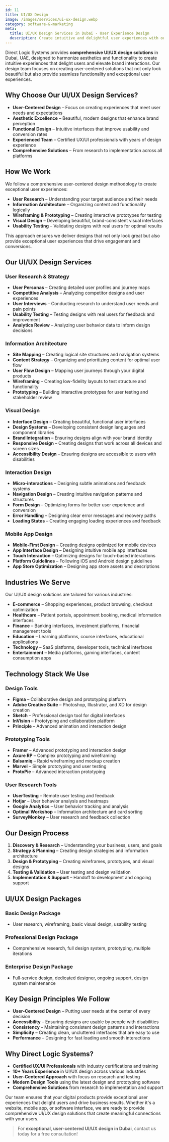 ```yaml
---
id: 11
title: UI/UX Design
image: /images/services/ui-ux-design.webp
category: software-&-marketing
meta:
  title: UI/UX Design Services in Dubai - User Experience Design
  description: Create intuitive and delightful user experiences with our UI/UX design services that harmonize aesthetics and functionality.
---
```


Direct Logic Systems provides **comprehensive UI/UX design solutions** in Dubai, UAE, designed to harmonize aesthetics and functionality to create intuitive experiences that delight users and elevate brand interactions. Our design team focuses on creating user-centered solutions that not only look beautiful but also provide seamless functionality and exceptional user experiences.

## Why Choose Our UI/UX Design Services?

- **User-Centered Design** – Focus on creating experiences that meet user needs and expectations
- **Aesthetic Excellence** – Beautiful, modern designs that enhance brand perception
- **Functional Design** – Intuitive interfaces that improve usability and conversion rates
- **Experienced Team** – Certified UX/UI professionals with years of design experience
- **Comprehensive Solutions** – From research to implementation across all platforms

## How We Work

We follow a comprehensive user-centered design methodology to create exceptional user experiences:

- **User Research** – Understanding your target audience and their needs
- **Information Architecture** – Organizing content and functionality logically
- **Wireframing & Prototyping** – Creating interactive prototypes for testing
- **Visual Design** – Developing beautiful, brand-consistent visual interfaces
- **Usability Testing** – Validating designs with real users for optimal results

This approach ensures we deliver designs that not only look great but also provide exceptional user experiences that drive engagement and conversions.

## Our UI/UX Design Services

### User Research & Strategy
- **User Personas** – Creating detailed user profiles and journey maps
- **Competitive Analysis** – Analyzing competitor designs and user experiences
- **User Interviews** – Conducting research to understand user needs and pain points
- **Usability Testing** – Testing designs with real users for feedback and improvement
- **Analytics Review** – Analyzing user behavior data to inform design decisions

### Information Architecture
- **Site Mapping** – Creating logical site structures and navigation systems
- **Content Strategy** – Organizing and prioritizing content for optimal user flow
- **User Flow Design** – Mapping user journeys through your digital products
- **Wireframing** – Creating low-fidelity layouts to test structure and functionality
- **Prototyping** – Building interactive prototypes for user testing and stakeholder review

### Visual Design
- **Interface Design** – Creating beautiful, functional user interfaces
- **Design Systems** – Developing consistent design languages and component libraries
- **Brand Integration** – Ensuring designs align with your brand identity
- **Responsive Design** – Creating designs that work across all devices and screen sizes
- **Accessibility Design** – Ensuring designs are accessible to users with disabilities

### Interaction Design
- **Micro-interactions** – Designing subtle animations and feedback systems
- **Navigation Design** – Creating intuitive navigation patterns and structures
- **Form Design** – Optimizing forms for better user experience and conversion
- **Error Handling** – Designing clear error messages and recovery paths
- **Loading States** – Creating engaging loading experiences and feedback

### Mobile App Design
- **Mobile-First Design** – Creating designs optimized for mobile devices
- **App Interface Design** – Designing intuitive mobile app interfaces
- **Touch Interaction** – Optimizing designs for touch-based interactions
- **Platform Guidelines** – Following iOS and Android design guidelines
- **App Store Optimization** – Designing app store assets and descriptions

## Industries We Serve

Our UI/UX design solutions are tailored for various industries:

- **E-commerce** – Shopping experiences, product browsing, checkout optimization
- **Healthcare** – Patient portals, appointment booking, medical information interfaces
- **Finance** – Banking interfaces, investment platforms, financial management tools
- **Education** – Learning platforms, course interfaces, educational applications
- **Technology** – SaaS platforms, developer tools, technical interfaces
- **Entertainment** – Media platforms, gaming interfaces, content consumption apps

## Technology Stack We Use

### Design Tools
- **Figma** – Collaborative design and prototyping platform
- **Adobe Creative Suite** – Photoshop, Illustrator, and XD for design creation
- **Sketch** – Professional design tool for digital interfaces
- **InVision** – Prototyping and collaboration platform
- **Principle** – Advanced animation and interaction design

### Prototyping Tools
- **Framer** – Advanced prototyping and interaction design
- **Axure RP** – Complex prototyping and wireframing
- **Balsamiq** – Rapid wireframing and mockup creation
- **Marvel** – Simple prototyping and user testing
- **ProtoPie** – Advanced interaction prototyping

### User Research Tools
- **UserTesting** – Remote user testing and feedback
- **Hotjar** – User behavior analysis and heatmaps
- **Google Analytics** – User behavior tracking and analysis
- **Optimal Workshop** – Information architecture and card sorting
- **SurveyMonkey** – User research and feedback collection

## Our Design Process

1. **Discovery & Research** – Understanding your business, users, and goals
2. **Strategy & Planning** – Creating design strategies and information architecture
3. **Design & Prototyping** – Creating wireframes, prototypes, and visual designs
4. **Testing & Validation** – User testing and design validation
5. **Implementation & Support** – Handoff to development and ongoing support

## UI/UX Design Packages

### Basic Design Package
- User research, wireframing, basic visual design, usability testing

### Professional Design Package
- Comprehensive research, full design system, prototyping, multiple iterations

### Enterprise Design Package
- Full-service design, dedicated designer, ongoing support, design system maintenance

## Key Design Principles We Follow

- **User-Centered Design** – Putting user needs at the center of every decision
- **Accessibility** – Ensuring designs are usable by people with disabilities
- **Consistency** – Maintaining consistent design patterns and interactions
- **Simplicity** – Creating clean, uncluttered interfaces that are easy to use
- **Performance** – Designing for fast loading and smooth interactions

## Why Direct Logic Systems?

- **Certified UX/UI Professionals** with industry certifications and training
- **10+ Years Experience** in UI/UX design across various industries
- **User-Centered Approach** with focus on research and testing
- **Modern Design Tools** using the latest design and prototyping software
- **Comprehensive Solutions** from research to implementation and support

Our team ensures that your digital products provide exceptional user experiences that delight users and drive business results. Whether it's a website, mobile app, or software interface, we are ready to provide comprehensive UI/UX design solutions that create meaningful connections with your users.

> For **exceptional, user-centered UI/UX design in Dubai**, contact us today for a free consultation! 